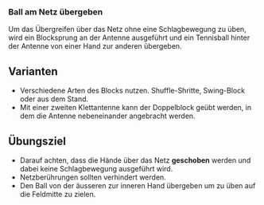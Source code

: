 ### Ball am Netz übergeben

Um das Übergreifen über das Netz ohne eine Schlagbewegung zu üben, wird ein Blocksprung an der Antenne ausgeführt und ein Tennisball hinter der Antenne von einer Hand zur anderen übergeben.

:::{.callout-tip}
## Varianten
- Verschiedene Arten des Blocks nutzen. Shuffle-Shritte, Swing-Block oder aus dem Stand.
- Mit einer zweiten Klettantenne kann der Doppelblock geübt werden, in dem die Antenne nebeneinander angebracht werden.
:::


:::{.callout-important}
## Übungsziel
- Darauf achten, dass die Hände über das Netz **geschoben** werden und dabei keine Schlagbewegung ausgeführt wird.
- Netzberührungen sollten verhindert werden.
- Den Ball von der äusseren zur inneren Hand übergeben um zu üben auf die Feldmitte zu zielen.
:::
